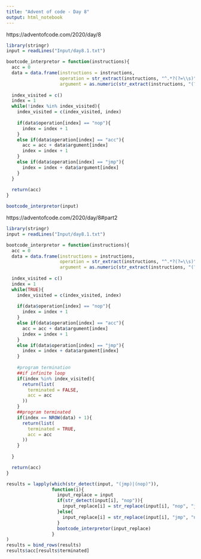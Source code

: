 ---
title: "Advent of code - Day 8"
output: html_notebook
---

https://adventofcode.com/2020/day/8
```{r}
library(stringr)
input = readLines("Input/day8.1.txt")

bootcode_interpretor = function(instructions){
  acc = 0
  data = data.frame(instructions = instructions,
                    operation = str_extract(instructions, "^.*?(?=\\s)"),
                    argument = as.numeric(str_extract(instructions, "(?<=\\s).*$")))
  
  index_visited = c()
  index = 1
  while(!index %in% index_visited){
    index_visited = c(index_visited, index)
    
    if(data$operation[index] == "nop"){
      index = index + 1
    }
    else if(data$operation[index] == "acc"){
      acc = acc + data$argument[index]
      index = index + 1
    }
    else if(data$operation[index] == "jmp"){
      index = index + data$argument[index]
    }
  }
  
  return(acc)
}

bootcode_interpretor(input)
```

https://adventofcode.com/2020/day/8#part2
```{r}
library(stringr)
input = readLines("Input/day8.1.txt")

bootcode_interpretor = function(instructions){
  acc = 0
  data = data.frame(instructions = instructions,
                    operation = str_extract(instructions, "^.*?(?=\\s)"),
                    argument = as.numeric(str_extract(instructions, "(?<=\\s).*$")))
  
  index_visited = c()
  index = 1
  while(TRUE){
    index_visited = c(index_visited, index)
    
    if(data$operation[index] == "nop"){
      index = index + 1
    }
    else if(data$operation[index] == "acc"){
      acc = acc + data$argument[index]
      index = index + 1
    }
    else if(data$operation[index] == "jmp"){
      index = index + data$argument[index]
    }
    
    #program termination
    ##if infinite loop
    if(index %in% index_visited){
      return(list(
        terminated = FALSE,
        acc = acc
      ))
    }
    ##program terminated
    if(index == NROW(data) + 1){
      return(list(
        terminated = TRUE,
        acc = acc
      ))
    }
    
  }

  return(acc)
}

results = lapply(which(str_detect(input, "(jmp)|(nop)")),
                 function(i){
                   input_replace = input
                   if(str_detect(input[i], "nop")){
                     input_replace[i] = str_replace(input[i], "nop", "jmp")
                   }else{
                     input_replace[i] = str_replace(input[i], "jmp", "nop")
                   }
                   bootcode_interpretor(input_replace)
                 }
)
results = bind_rows(results)
results$acc[results$terminated]
```

